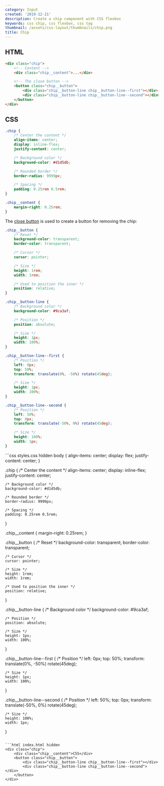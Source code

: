 ```yaml
---
category: Input
created: '2019-12-21'
description: Create a chip component with CSS flexbox
keywords: css chip, css flexbox, css tag
thumbnail: /assets/css-layout/thumbnails/chip.png
title: Chip
---
```


## HTML

```html index.html
<div class="chip">
    <!-- Content -->
    <div class="chip__content">...</div>

    <!-- The close button -->
    <button class="chip__button">
        <div class="chip__button-line chip__button-line--first"></div>
        <div class="chip__button-line chip__button-line--second"></div>
    </button>
</div>
```

## CSS

```css styles.css
.chip {
    /* Center the content */
    align-items: center;
    display: inline-flex;
    justify-content: center;

    /* Background color */
    background-color: #d1d5db;

    /* Rounded border */
    border-radius: 9999px;

    /* Spacing */
    padding: 0.25rem 0.5rem;
}

.chip__content {
    margin-right: 0.25rem;
}
```

The [close button](https://phuoc.ng/collection/css-layout/close-button/) is used to create a button for removing the chip:

```css
.chip__button {
    /* Reset */
    background-color: transparent;
    border-color: transparent;

    /* Cursor */
    cursor: pointer;

    /* Size */
    height: 1rem;
    width: 1rem;

    /* Used to position the inner */
    position: relative;
}

.chip__button-line {
    /* Background color */
    background-color: #9ca3af;

    /* Position */
    position: absolute;

    /* Size */
    height: 1px;
    width: 100%;
}

.chip__button-line--first {
    /* Position */
    left: 0px;
    top: 50%;
    transform: translate(0%, -50%) rotate(45deg);

    /* Size */
    height: 1px;
    width: 100%;
}

.chip__button-line--second {
    /* Position */
    left: 50%;
    top: 0px;
    transform: translate(-50%, 0%) rotate(45deg);

    /* Size */
    height: 100%;
    width: 1px;
}
```

<Playground>
```css styles.css hidden
body {
    align-items: center;
    display: flex;
    justify-content: center;
}

.chip {
    /* Center the content */
    align-items: center;
    display: inline-flex;
    justify-content: center;

    /* Background color */
    background-color: #d1d5db;

    /* Rounded border */
    border-radius: 9999px;

    /* Spacing */
    padding: 0.25rem 0.5rem;
}

.chip__content {
    margin-right: 0.25rem;
}

.chip__button {
    /* Reset */
    background-color: transparent;
    border-color: transparent;

    /* Cursor */
    cursor: pointer;

    /* Size */
    height: 1rem;
    width: 1rem;

    /* Used to position the inner */
    position: relative;
}

.chip__button-line {
    /* Background color */
    background-color: #9ca3af;

    /* Position */
    position: absolute;

    /* Size */
    height: 1px;
    width: 100%;
}

.chip__button-line--first {
    /* Position */
    left: 0px;
    top: 50%;
    transform: translate(0%, -50%) rotate(45deg);

    /* Size */
    height: 1px;
    width: 100%;
}

.chip__button-line--second {
    /* Position */
    left: 50%;
    top: 0px;
    transform: translate(-50%, 0%) rotate(45deg);

    /* Size */
    height: 100%;
    width: 1px;
}
```

```html index.html hidden
<div class="chip">
    <div class="chip__content">CSS</div>
    <button class="chip__button">
        <div class="chip__button-line chip__button-line--first"></div>
        <div class="chip__button-line chip__button-line--second"></div>
    </button>
</div>
```
</Playground>
